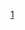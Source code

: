 {{高速公路
|模板名稱= 首都高速1號羽田線
|模板闊度=
|名稱=[[File:Shuto Urban Expwy Sign 1-Haneda.svg|24px]][[首都高速道路]][[首都高速1號羽田線|1號羽田線]]
|公路類別=
|代表色=#007d18
|背景顏色=
|字體大小=
|交流道列表=[[濱崎橋系統交流道]]（連接[[首都高速都心環狀線|都心環狀線]]） - [[芝浦系統交流道]]（連接[[首都高速11號台場線|11號台場線]]） - (101,102)[[芝浦出入口]] - [[大井系統交流道]]（連接[[首都高速灣岸線|灣岸線]]、[[首都高速中央環狀線|中央環狀線]]） - (103)[[勝島出入口]] - (104)[[鈴森出入口]] - (105,106)[[平和島出入口]]/[[平和島停车区]]/[[平和島TB]] - [[昭和島系統交流道]]（連接[[首都高速灣岸線|灣岸分支線]]） - (107)[[機場西出入口]] - (109)[[羽田出入口]]（連接[[首都高速神奈川1號橫羽線|K1號横羽線]]）
}}
<noinclude>
[[Category:首都高速道路模板|1]]
</noinclude>